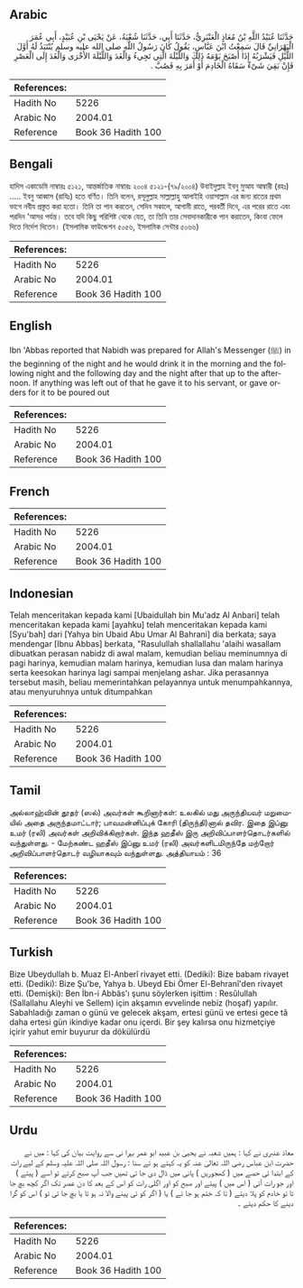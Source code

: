 ## Arabic


<div dir="rtl" lang="ar" style={{fontSize:'larger',backgroundColor:'#f8f9fa',padding:20}}>
حَدَّثَنَا عُبَيْدُ اللَّهِ بْنُ مُعَاذٍ الْعَنْبَرِيُّ، حَدَّثَنَا أَبِي، حَدَّثَنَا شُعْبَةُ، عَنْ يَحْيَى بْنِ عُبَيْدٍ، أَبِي عُمَرَ الْبَهْرَانِيِّ قَالَ سَمِعْتُ ابْنَ عَبَّاسٍ، يَقُولُ كَانَ رَسُولُ اللَّهِ صلى الله عليه وسلم يُنْتَبَذُ لَهُ أَوَّلَ اللَّيْلِ فَيَشْرَبُهُ إِذَا أَصْبَحَ يَوْمَهُ ذَلِكَ وَاللَّيْلَةَ الَّتِي تَجِيءُ وَالْغَدَ وَاللَّيْلَةَ الأُخْرَى وَالْغَدَ إِلَى الْعَصْرِ فَإِنْ بَقِيَ شَىْءٌ سَقَاهُ الْخَادِمَ أَوْ أَمَرَ بِهِ فَصُبَّ ‏.‏
</div>
<div style={{backgroundColor:'#f8f9fa',padding:20, marginBottom: 10}}><table> <thead> <tr> <th>References:</th> <th></th> </tr> </thead> <tbody><tr><td>Hadith No</td><td>5226</td></tr><tr><td>Arabic No</td><td>2004.01</td></tr><tr><td>Reference</td><td>Book 36 Hadith 100</td></tr></tbody></table></div>

## Bengali


<div dir="ltr" lang="bn" style={{fontSize:'larger',backgroundColor:'#f8f9fa',padding:20}}>
হাদিস একাডেমি নাম্বারঃ ৫১২১, আন্তর্জাতিক নাম্বারঃ ২০০৪ ৫১২১-(৭৯/২০০৪) উবাইদুল্লাহ ইবনু মুআয আম্বারী (রহঃ) ..... ইবনু আব্বাস (রাযিঃ) হতে বর্ণিত। তিনি বলেন, রসূলুল্লাহ সাল্লাল্লাহু আলাইহি ওয়াসাল্লাম এর জন্য রাতের প্রথম ভাগে নবীয প্রস্তুত করা হতো। তিনি তা পান করতেন, সেদিন সকালে, আগামী রাতে, পরবর্তী দিনে, এর পরের রাতে এবং পরদিন 'আসর পর্যন্ত। তবে যদি কিছু পরিশিষ্ট থেকে যেত, তা তিনি তার সেবাদানকারীকে পান করাতেন, কিংবা ফেলে দিতে নির্দেশ দিতেন। (ইসলামিক ফাউন্ডেশন ৫০৫৬, ইসলামিক সেন্টার ৫০৬৬)
</div>
<div style={{backgroundColor:'#f8f9fa',padding:20, marginBottom: 10}}><table> <thead> <tr> <th>References:</th> <th></th> </tr> </thead> <tbody><tr><td>Hadith No</td><td>5226</td></tr><tr><td>Arabic No</td><td>2004.01</td></tr><tr><td>Reference</td><td>Book 36 Hadith 100</td></tr></tbody></table></div>

## English


<div dir="ltr" lang="en" style={{fontSize:'larger',backgroundColor:'#f8f9fa',padding:20}}>
Ibn 'Abbas reported that Nabidh was prepared for Allah's Messenger (ﷺ) in the beginning of the night and he would drink it in the morning and the following night and the following day and the night after that up to the afternoon. If anything was left out of that he gave it to his servant, or gave orders for it to be poured out
</div>
<div style={{backgroundColor:'#f8f9fa',padding:20, marginBottom: 10}}><table> <thead> <tr> <th>References:</th> <th></th> </tr> </thead> <tbody><tr><td>Hadith No</td><td>5226</td></tr><tr><td>Arabic No</td><td>2004.01</td></tr><tr><td>Reference</td><td>Book 36 Hadith 100</td></tr></tbody></table></div>

## French


<div dir="ltr" lang="fr" style={{fontSize:'larger',backgroundColor:'#f8f9fa',padding:20}}>

</div>
<div style={{backgroundColor:'#f8f9fa',padding:20, marginBottom: 10}}><table> <thead> <tr> <th>References:</th> <th></th> </tr> </thead> <tbody><tr><td>Hadith No</td><td>5226</td></tr><tr><td>Arabic No</td><td>2004.01</td></tr><tr><td>Reference</td><td>Book 36 Hadith 100</td></tr></tbody></table></div>

## Indonesian


<div dir="ltr" lang="id" style={{fontSize:'larger',backgroundColor:'#f8f9fa',padding:20}}>
Telah menceritakan kepada kami [Ubaidullah bin Mu'adz Al Anbari] telah menceritakan kepada kami [ayahku] telah menceritakan kepada kami [Syu'bah] dari [Yahya bin Ubaid Abu Umar Al Bahrani] dia berkata; saya mendengar [Ibnu Abbas] berkata, "Rasulullah shallallahu 'alaihi wasallam dibuatkan perasan nabidz di awal malam, kemudian beliau meminumnya di pagi harinya, kemudian malam harinya, kemudian lusa dan malam harinya serta keesokan harinya lagi sampai menjelang ashar. Jika perasannya tersebut masih, beliau memerintahkan pelayannya untuk menumpahkannya, atau menyuruhnya untuk ditumpahkan
</div>
<div style={{backgroundColor:'#f8f9fa',padding:20, marginBottom: 10}}><table> <thead> <tr> <th>References:</th> <th></th> </tr> </thead> <tbody><tr><td>Hadith No</td><td>5226</td></tr><tr><td>Arabic No</td><td>2004.01</td></tr><tr><td>Reference</td><td>Book 36 Hadith 100</td></tr></tbody></table></div>

## Tamil


<div dir="ltr" lang="ta" style={{fontSize:'larger',backgroundColor:'#f8f9fa',padding:20}}>
அல்லாஹ்வின் தூதர் (ஸல்) அவர்கள் கூறினார்கள்: உலகில் மது அருந்தியவர் மறுமையில் அதை அருந்தமாட்டார்; பாவமன்னிப்புக் கோரி (திருந்தி)னால் தவிர. இதை இப்னு உமர் (ரலி) அவர்கள் அறிவிக்கிறார்கள். இந்த ஹதீஸ் இரு அறிவிப்பாளர்தொடர்களில் வந்துள்ளது. - மேற்கண்ட ஹதீஸ் இப்னு உமர் (ரலி) அவர்களிடமிருந்தே மற்றோர் அறிவிப்பாளர்தொடர் வழியாகவும் வந்துள்ளது. அத்தியாயம் : 36
</div>
<div style={{backgroundColor:'#f8f9fa',padding:20, marginBottom: 10}}><table> <thead> <tr> <th>References:</th> <th></th> </tr> </thead> <tbody><tr><td>Hadith No</td><td>5226</td></tr><tr><td>Arabic No</td><td>2004.01</td></tr><tr><td>Reference</td><td>Book 36 Hadith 100</td></tr></tbody></table></div>

## Turkish


<div dir="ltr" lang="tr" style={{fontSize:'larger',backgroundColor:'#f8f9fa',padding:20}}>
Bize Ubeydullah b. Muaz El-Anberî rivayet etti. (Dediki): Bize babam rivayet etti. (Dediki): Bize Şu'be, Yahya b. Ubeyd Ebi Ömer El-Behranî'den rivayet etti. (Demişki): Ben İbn-i Abbâs'ı şunu söylerken işittim : Resûlullah (Sallallahu Aleyhi ve Sellem) için akşamın evvelinde nebiz (hoşaf) yapılır. Sabahladığı zaman o günü ve gelecek akşam, ertesi günü ve ertesi gece tâ daha ertesi gün ikindiye kadar onu içerdi. Bir şey kalırsa onu hizmetçiye içirir yahut emir buyurur da dökülürdü
</div>
<div style={{backgroundColor:'#f8f9fa',padding:20, marginBottom: 10}}><table> <thead> <tr> <th>References:</th> <th></th> </tr> </thead> <tbody><tr><td>Hadith No</td><td>5226</td></tr><tr><td>Arabic No</td><td>2004.01</td></tr><tr><td>Reference</td><td>Book 36 Hadith 100</td></tr></tbody></table></div>

## Urdu


<div dir="rtl" lang="ur" style={{fontSize:'larger',backgroundColor:'#f8f9fa',padding:20}}>
معاذ عنبری نے کہا : ہمیں شعبہ نے یحییٰ بن عبید ابو عمر بہرا نی سے روایت بیان کی کہا : میں نے حضرت ابن عباس رضی اللہ تعالیٰ عنہ کو یہ کہتے ہو ئے سنا : رسول اللہ صلی اللہ علیہ وسلم کے لیے رات کے ابتدا ئی حصے میں ( کھجوریں ) پانی میں ڈال دی جا تی تھیں جب آپ صبح کرتے تو اسے ( پیتے ) اور جو رات آتی ( اس میں ) پیتے اور صبح کو اور اگلی رات کو اس کے بعد کا دن عصر تک اگر کچھ بچ جا تا تو خادم کو پلا دیتے ( تا کہ ختم ہو جا ئے ) یا ( اگر کو ئی پینے والا نہ ہو تا یا بچ جا تی تو ) اس کو گرا دینے کا حکم دیتے ۔
</div>
<div style={{backgroundColor:'#f8f9fa',padding:20, marginBottom: 10}}><table> <thead> <tr> <th>References:</th> <th></th> </tr> </thead> <tbody><tr><td>Hadith No</td><td>5226</td></tr><tr><td>Arabic No</td><td>2004.01</td></tr><tr><td>Reference</td><td>Book 36 Hadith 100</td></tr></tbody></table></div>